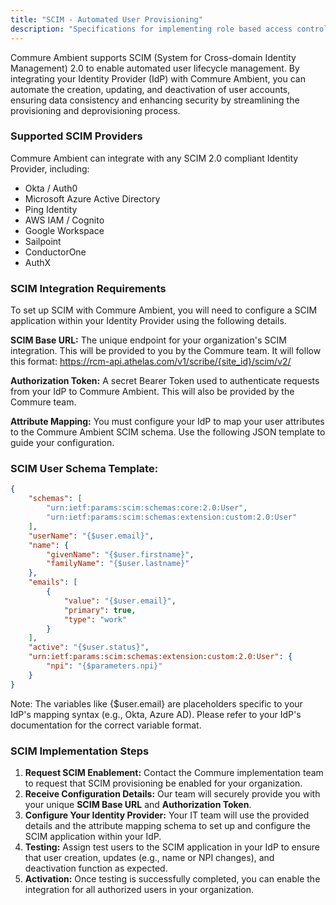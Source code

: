 ```yaml
---
title: "SCIM - Automated User Provisioning"
description: "Specifications for implementing role based access controls with SCIM on Athelas Scribe "
---
```


Commure Ambient supports SCIM (System for Cross-domain Identity Management) 2.0 to enable automated user lifecycle management. By integrating your Identity Provider (IdP) with Commure Ambient, you can automate the creation, updating, and deactivation of user accounts, ensuring data consistency and enhancing security by streamlining the provisioning and deprovisioning process.

### **Supported SCIM Providers**

Commure Ambient can integrate with any SCIM 2.0 compliant Identity Provider, including:

- Okta / Auth0
- Microsoft Azure Active Directory
- Ping Identity
- AWS IAM / Cognito
- Google Workspace
- Sailpoint
- ConductorOne
- AuthX

### **SCIM Integration Requirements**

To set up SCIM with Commure Ambient, you will need to configure a SCIM application within your Identity Provider using the following details.

**SCIM Base URL:** The unique endpoint for your organization's SCIM integration. This will be provided to you by the Commure team. It will follow this format: https://rcm-api.athelas.com/v1/scribe/{site_id}/scim/v2/

**Authorization Token:** A secret Bearer Token used to authenticate requests from your IdP to Commure Ambient. This will also be provided by the Commure team.

**Attribute Mapping:** You must configure your IdP to map your user attributes to the Commure Ambient SCIM schema. Use the following JSON template to guide your configuration.

### **SCIM User Schema Template:**

```json
{
    "schemas": [
        "urn:ietf:params:scim:schemas:core:2.0:User",
        "urn:ietf:params:scim:schemas:extension:custom:2.0:User"
    ],
    "userName": "{$user.email}",
    "name": {
        "givenName": "{$user.firstname}",
        "familyName": "{$user.lastname}"
    },
    "emails": [
        {
            "value": "{$user.email}",
            "primary": true,
            "type": "work"
        }
    ],
    "active": "{$user.status}",
    "urn:ietf:params:scim:schemas:extension:custom:2.0:User": {
        "npi": "{$parameters.npi}"
    }
}
```

Note: The variables like {$user.email} are placeholders specific to your IdP's mapping syntax (e.g., Okta, Azure AD). Please refer to your IdP's documentation for the correct variable format.

### **SCIM Implementation Steps**

1. **Request SCIM Enablement:** Contact the Commure implementation team to request that SCIM provisioning be enabled for your organization.
2. **Receive Configuration Details:** Our team will securely provide you with your unique **SCIM Base URL** and **Authorization Token**.
3. **Configure Your Identity Provider:** Your IT team will use the provided details and the attribute mapping schema to set up and configure the SCIM application within your IdP.
4. **Testing:** Assign test users to the SCIM application in your IdP to ensure that user creation, updates (e.g., name or NPI changes), and deactivation function as expected.
5. **Activation:** Once testing is successfully completed, you can enable the integration for all authorized users in your organization.
